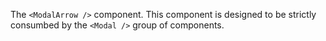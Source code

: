 The `<ModalArrow />` component. This component is designed to be strictly consumbed by the `<Modal />` group of components.
